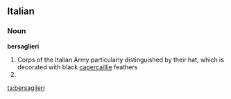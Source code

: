 ==Italian==
{{wikipedia|lang=it}}
===Noun===
'''bersaglieri''' {{m}}

# Corps of the Italian Army particularly distinguished by their hat, which is decorated with black [[capercaillie]] feathers  
# {{plural of|bersagliere|lang=it}}

[[ta:bersaglieri]]